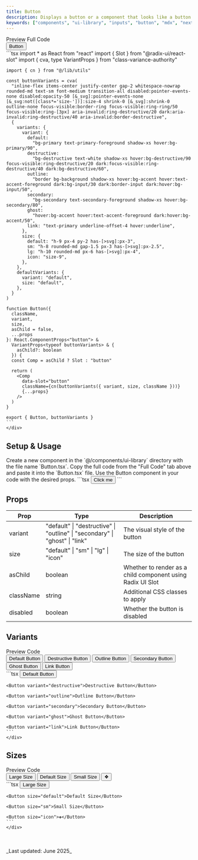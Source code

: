 ```yaml
---
title: Button
description: Displays a button or a component that looks like a button.
keywords: ["components", "ui-library", "inputs", "button", "mdx", "nextjs", "documents"]
---
```



<Tabs defaultValue="preview">
  <TabsList>
    <TabsTrigger value="preview">Preview</TabsTrigger>
    <TabsTrigger value="code">Full Code</TabsTrigger>
  </TabsList>
  <TabsContent value="preview" className="mt-4 justify-center">
    <div className="justify-center h-[20rem] border rounded-md bg-white p-4 flex items-center gap-4">
      <Button>Button</Button>
    </div>
  </TabsContent>
  <TabsContent value="code" className="mt-4">
    <div className="[&_pre]:!my-0">
    ```tsx
    import * as React from "react"
    import { Slot } from "@radix-ui/react-slot"
    import { cva, type VariantProps } from "class-variance-authority"

    import { cn } from "@/lib/utils"

    const buttonVariants = cva(
      "inline-flex items-center justify-center gap-2 whitespace-nowrap rounded-md text-sm font-medium transition-all disabled:pointer-events-none disabled:opacity-50 [&_svg]:pointer-events-none [&_svg:not([class*='size-'])]:size-4 shrink-0 [&_svg]:shrink-0 outline-none focus-visible:border-ring focus-visible:ring-ring/50 focus-visible:ring-[3px] aria-invalid:ring-destructive/20 dark:aria-invalid:ring-destructive/40 aria-invalid:border-destructive",
      {
        variants: {
          variant: {
            default:
              "bg-primary text-primary-foreground shadow-xs hover:bg-primary/90",
            destructive:
              "bg-destructive text-white shadow-xs hover:bg-destructive/90 focus-visible:ring-destructive/20 dark:focus-visible:ring-destructive/40 dark:bg-destructive/60",
            outline:
              "border bg-background shadow-xs hover:bg-accent hover:text-accent-foreground dark:bg-input/30 dark:border-input dark:hover:bg-input/50",
            secondary:
              "bg-secondary text-secondary-foreground shadow-xs hover:bg-secondary/80",
            ghost:
              "hover:bg-accent hover:text-accent-foreground dark:hover:bg-accent/50",
            link: "text-primary underline-offset-4 hover:underline",
          },
          size: {
            default: "h-9 px-4 py-2 has-[>svg]:px-3",
            sm: "h-8 rounded-md gap-1.5 px-3 has-[>svg]:px-2.5",
            lg: "h-10 rounded-md px-6 has-[>svg]:px-4",
            icon: "size-9",
          },
        },
        defaultVariants: {
          variant: "default",
          size: "default",
        },
      }
    )

    function Button({
      className,
      variant,
      size,
      asChild = false,
      ...props
    }: React.ComponentProps<"button"> &
      VariantProps<typeof buttonVariants> & {
        asChild?: boolean
      }) {
      const Comp = asChild ? Slot : "button"

      return (
        <Comp
          data-slot="button"
          className={cn(buttonVariants({ variant, size, className }))}
          {...props}
        />
      )
    }

    export { Button, buttonVariants }
    ```
    </div>
  </TabsContent>
</Tabs>

## Setup & Usage

<Step>
  <StepItem title="Create a new Component">
    Create a new component in the `@/components/ui-library` directory with the file name `Button.tsx`.
  </StepItem>

  <StepItem title="Copy the Full Code inside the component">
    Copy the full code from the "Full Code" tab above and paste it into the `Button.tsx` file.
  </StepItem>


  <StepItem title="Use the Component">
    Use the Button component in your code with the desired props.
    ```tsx
    <Button variant="default" size="default">
      Click me
    </Button>
    ```
  </StepItem>
</Step>

## Props

| Prop | Type | Description |
|------|------|-------------|
| variant | "default" \| "destructive" \| "outline" \| "secondary" \| "ghost" \| "link" | The visual style of the button |
| size | "default" \| "sm" \| "lg" \| "icon" | The size of the button |
| asChild | boolean | Whether to render as a child component using Radix UI Slot |
| className | string | Additional CSS classes to apply |
| disabled | boolean | Whether the button is disabled |

## Variants

<Tabs defaultValue="preview">
  <TabsList>
    <TabsTrigger value="preview">Preview</TabsTrigger>
    <TabsTrigger value="code">Code</TabsTrigger>
  </TabsList>
  <TabsContent value="preview" className="mt-4 justify-center">
    <div className="justify-center border rounded-md bg-white p-6 flex flex-col items-center gap-6">
      <Button variant="default">Default Button</Button>
      <Button variant="destructive">Destructive Button</Button>
      <Button variant="outline">Outline Button</Button>
      <Button variant="secondary">Secondary Button</Button>
      <Button variant="ghost">Ghost Button</Button>
      <Button variant="link">Link Button</Button>
    </div>
  </TabsContent>
  <TabsContent value="code" className="mt-4">
    <div className="[&_pre]:!my-0">
    ```tsx
    <Button variant="default">Default Button</Button>

    <Button variant="destructive">Destructive Button</Button>

    <Button variant="outline">Outline Button</Button>

    <Button variant="secondary">Secondary Button</Button>

    <Button variant="ghost">Ghost Button</Button>

    <Button variant="link">Link Button</Button>
    ```
    </div>
  </TabsContent>
</Tabs>

## Sizes

<Tabs defaultValue="preview">
  <TabsList>
    <TabsTrigger value="preview">Preview</TabsTrigger>
    <TabsTrigger value="code">Code</TabsTrigger>
  </TabsList>
  <TabsContent value="preview" className="mt-4 justify-center">
    <div className="justify-center border rounded-md bg-white p-6 flex flex-col items-center gap-6">
      <Button size="lg">Large Size</Button>
      <Button size="default">Default Size</Button>
      <Button size="sm">Small Size</Button>
      <Button size="icon">❖</Button>
    </div>
  </TabsContent>
  <TabsContent value="code" className="mt-4">
    <div className="[&_pre]:!my-0">
    ```tsx
    <Button size="lg">Large Size</Button>

    <Button size="default">Default Size</Button>

    <Button size="sm">Small Size</Button>

    <Button size="icon">❖</Button>
    ```
    </div>
  </TabsContent>
</Tabs>


<br />
<br />
_Last updated: June 2025_